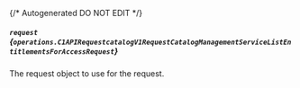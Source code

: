 {/* Autogenerated DO NOT EDIT  */}

##### `request` *{`operations.C1APIRequestcatalogV1RequestCatalogManagementServiceListEntitlementsForAccessRequest`}*
The request object to use for the request.

<Collapsible openLabel={Labels.showProperties} closeLabel={Labels.hideProperties}>
  <C1APIRequestcatalogV1RequestCatalogManagementServiceListEntitlementsForAccessRequest />
</Collapsible>


